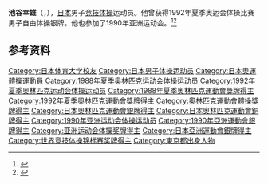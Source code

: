 {{NoteTA|G1=Sports}}
'''池谷幸雄'''（{{jpn|j=池谷 幸雄|hg=いけたに ゆきお|rm=Iketani Yukio}}，{{bd|1970年|9月26日||}}），[[日本|日本]]男子[[竞技体操|竞技体操]]运动员。他曾获得1992年夏季奥运会体操比赛男子自由体操银牌。他也参加了1990年亚洲运动会。<ref>{{Cite web|title=Yukio IKETANI|url=https://www.olympic.org/yukio-iketani|accessdate=2021-03-27|work=International Olympic Committee|archive-date=2017-03-26|archive-url=https://web.archive.org/web/20170326124927/https://www.olympic.org/yukio-iketani|dead-url=no}}</ref><ref>{{cite web|url=https://www.olympedia.org/athletes/30587|title=Yukio Iketani|work=Olympedia|accessdate=2021-03-28|archive-date=2021-11-15|archive-url=https://web.archive.org/web/20211115202405/https://www.olympedia.org/athletes/30587|dead-url=no}}</ref>

== 参考资料 ==
{{reflist}}

{{Authority control}}
{{DEFAULTSORT:Iketani, Yukio}}
[[Category:日本体育大学校友|Category:日本体育大学校友]]
[[Category:日本男子体操运动员|Category:日本男子体操运动员]]
[[Category:日本奧運體操運動員|Category:日本奧運體操運動員]]
[[Category:1988年夏季奥林匹克运动会体操运动员|Category:1988年夏季奥林匹克运动会体操运动员]]
[[Category:1992年夏季奥林匹克运动会体操运动员|Category:1992年夏季奥林匹克运动会体操运动员]]
[[Category:1988年夏季奧林匹克運動會獎牌得主|Category:1988年夏季奧林匹克運動會獎牌得主]]
[[Category:1992年夏季奧林匹克運動會獎牌得主|Category:1992年夏季奧林匹克運動會獎牌得主]]
[[Category:奧林匹克運動會體操獎牌得主|Category:奧林匹克運動會體操獎牌得主]]
[[Category:日本奧林匹克運動會銀牌得主|Category:日本奧林匹克運動會銀牌得主]]
[[Category:日本奧林匹克運動會銅牌得主|Category:日本奧林匹克運動會銅牌得主]]
[[Category:1990年亚洲运动会体操运动员|Category:1990年亚洲运动会体操运动员]]
[[Category:1990年亞洲運動會銀牌得主|Category:1990年亞洲運動會銀牌得主]]
[[Category:亚洲运动会体操奖牌得主|Category:亚洲运动会体操奖牌得主]]
[[Category:日本亞洲運動會銀牌得主|Category:日本亞洲運動會銀牌得主]]
[[Category:世界竞技体操锦标赛奖牌得主|Category:世界竞技体操锦标赛奖牌得主]]
[[Category:東京都出身人物|Category:東京都出身人物]]